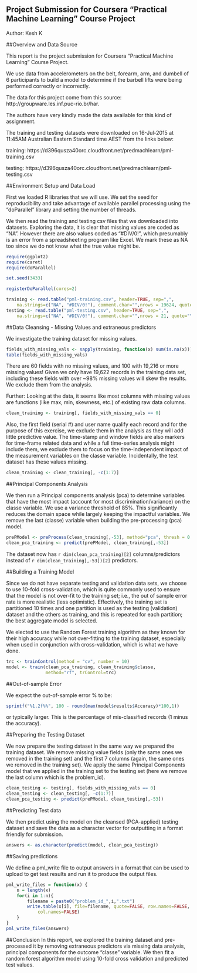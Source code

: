 Project Submission for Coursera "Practical Machine Learning" Course Project
------------------------
Author: Kesh K

##Overview and Data Source

This report is the project submission for Coursera "Practical Machine
Learning" Course Project.

We use data from accelerometers on the belt, forearm, arm, and dumbell of 
6 participants to build a model to determine if the barbell lifts were 
being performed correctly or incorrectly.

The data for this project come from this source: 
http://groupware.les.inf.puc-rio.br/har.

The authors have very kindly made the data available for this kind of
assignment.

The training and testing datasets were downloaded on 16-Jul-2015 at 11:45AM
Australian Eastern Standard time AEST from the links below:

training: https://d396qusza40orc.cloudfront.net/predmachlearn/pml-training.csv

testing: https://d396qusza40orc.cloudfront.net/predmachlearn/pml-testing.csv

##Environment Setup and Data Load

First we loaded R libraries that we will use. We set the seed for 
reproducibility and take advantage of available parallel processing using
the "doParallel" library and setting the number of threads.

We then read the training and testing csv files that we downloaded into
datasets. Exploring the data, it is clear that missing values are coded as
"NA". However there are also values coded as "#DIV/0!", which presumably is
an error from a spreadsheeting program like Excel. We mark these as NA too
since we do not know what the true value might be.

```r
require(ggplot2)
require(caret)
require(doParallel)

set.seed(3433)

registerDoParallel(cores=2)

training <- read.table("pml-training.csv", header=TRUE, sep=",", 
    na.strings=c("NA", "#DIV/0!"), comment.char="",nrows = 19624, quote="\"")
testing <- read.table("pml-testing.csv", header=TRUE, sep=",",
    na.strings=c("NA", "#DIV/0!"), comment.char="",nrows = 21, quote="\"")
```

##Data Cleansing - Missing Values and extraneous predictors

We investigate the training dataset for missing values.

```r
fields_with_missing_vals <- sapply(training, function(x) sum(is.na(x)))
table(fields_with_missing_vals)
```

There are 60 fields with no missing values, and 100 with 19,216 or more 
missing values! Given we only have 19,622 records in the training data set,
including these fields with over ~98% missing values will skew the results.
We exclude them from the analysis.

Further: Looking at the data, it seems like most columns  with missing values
are functions (like max, min, skewness, etc.) of existing raw data columns.

```r
clean_training <- training[, fields_with_missing_vals == 0]
```

Also, the first field (serial #) and user name qualify each record and for 
the purpose of this exercise, we exclude them in the analysis as they will
add little predictive value. The time-stamp and window fields are also 
markers for time-frame related data and while a full time-series analysis
might include them, we exclude them to focus on the time-independent impact of
the measurement variables on the classe variable. Incidentally, the test
dataset has these values missing.

```r
clean_training <- clean_training[, -c(1:7)]
```

##Principal Components Analysis

We then run a Principal components analysis (pca) to determine variables that
have the most impact (account for most discrimination/variance) on the classe
variable. We use a variance threshold of 85%. This significantly reduces
the domain space while largely keeping the impactful variables. We remove the
last (classe) variable when building the pre-processing (pca) model.

```r
prePModel <- preProcess(clean_training[,-53], method="pca", thresh = 0.85)
clean_pca_training <- predict(prePModel, clean_training[,-53])
```

The dataset now has `r dim(clean_pca_training)[2]` columns/predictors instead
of `r dim(clean_training[,-53])[2]` predictors.

##Building a Training Model

Since we do not have separate testing and validation data sets, we choose 
to use 10-fold cross-validation, which is quite commonly used to ensure
that the model is not over-fit to the training set; i.e., the out of sample
error rate is more realistic (less optimistic). Effectively, the training
set is partitioned 10 times and one partition is used as the testing 
(validation) dataset and the others as training, and this is repeated for
each partition; the best aggregate model is selected.

We elected to use the Random Forest training algorithm as they known for
their high accuracy while not over-fitting to the training dataset, 
especially when used in conjunction with cross-validation, which is what we
have done.

```r
trc <- trainControl(method = "cv", number = 10)
model <- train(clean_pca_training, clean_training$classe, 
               method="rf", trControl=trc)
```

##Out-of-sample Error

We expect the out-of-sample error % to be:

```r
sprintf("%1.2f%%", 100 - round(max(model$results$Accuracy)*100,1))
```
or typically larger. This is the percentage of mis-classified records 
(1 minus the accuracy).

##Preparing the Testing Dataset

We now prepare the testing dataset in the same way we prepared the training
dataset. We remove missing value fields (only the same ones we removed in
the training set) and the first 7 columns (again, the same ones we removed
in the training set). We apply the same Principal Components model that we
applied in the training set to the testing set (here we remove the last 
column which is the problem_id).

```r
clean_testing <- testing[, fields_with_missing_vals == 0]
clean_testing <- clean_testing[, -c(1:7)]
clean_pca_testing <- predict(prePModel, clean_testing[,-53])
```

##Predicting Test data

We then predict using the model on the cleansed (PCA-applied) testing dataset
and save the data as a character vector for outputting in a format friendly
for submission.

```r
answers <- as.character(predict(model, clean_pca_testing))
```

##Saving predictions

We define a pml_write file to output answers in a format that can be used
to upload to get test results and run it to produce the output files.

```r
pml_write_files = function(x) {
    n = length(x)
    for(i in 1:n){
        filename = paste0("problem_id_",i,".txt")
        write.table(x[i], file=filename, quote=FALSE, row.names=FALSE, 
            col.names=FALSE)
    }
}
pml_write_files(answers)
```

##Conclusion
In this report, we explored the training dataset and pre-processed it
by removing extraneous predictors via missing data analysis, principal 
components for the outcome "classe" variable. We then fit a random forest
algorithm model using 10-fold cross validation and predicted test values.
